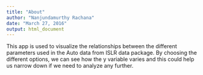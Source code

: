 ```yaml
---
title: "About"
author: "Nanjundamurthy Rachana"
date: "March 27, 2016"
output: html_document
---
```



This app is used to visualize the relationships between the different parameters used in the Auto data from ISLR data package. 
By choosing the different options, we can see how the y variable varies and this could help us narrow down if we need to analyze any further. 